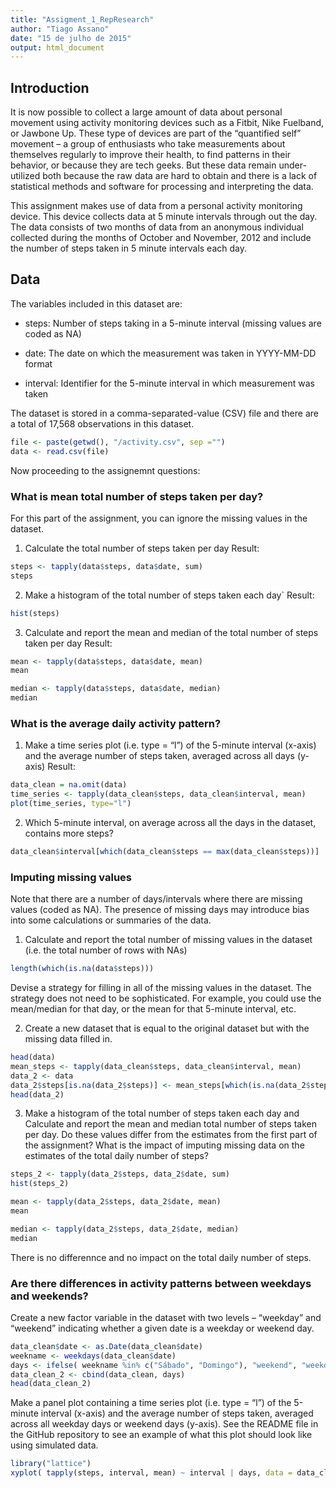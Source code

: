 ```yaml
---
title: "Assigment_1_RepResearch"
author: "Tiago Assano"
date: "15 de julho de 2015"
output: html_document
---
```

## Introduction

It is now possible to collect a large amount of data about personal movement using activity monitoring devices such as a Fitbit, Nike Fuelband, or Jawbone Up. These type of devices are part of the “quantified self” movement – a group of enthusiasts who take measurements about themselves regularly to improve their health, to find patterns in their behavior, or because they are tech geeks. But these data remain under-utilized both because the raw data are hard to obtain and there is a lack of statistical methods and software for processing and interpreting the data.

This assignment makes use of data from a personal activity monitoring device. This device collects data at 5 minute intervals through out the day. The data consists of two months of data from an anonymous individual collected during the months of October and November, 2012 and include the number of steps taken in 5 minute intervals each day.

## Data

The variables included in this dataset are:

- steps: Number of steps taking in a 5-minute interval (missing values are coded as NA)

- date: The date on which the measurement was taken in YYYY-MM-DD format

- interval: Identifier for the 5-minute interval in which measurement was taken

The dataset is stored in a comma-separated-value (CSV) file and there are a total of 17,568 observations in this dataset.


```r
file <- paste(getwd(), "/activity.csv", sep ="")
data <- read.csv(file)
```

Now proceeding to the assignemnt questions:

### What is mean total number of steps taken per day?

For this part of the assignment, you can ignore the missing values in the dataset.

1. Calculate the total number of steps taken per day
Result:
```r

steps <- tapply(data$steps, data$date, sum)
steps
```

2.  Make a histogram of the total number of steps taken each day`
Result:
```r
hist(steps)
````


3. Calculate and report the mean and median of the total number of steps taken per day
Result:
```r
mean <- tapply(data$steps, data$date, mean)
mean

median <- tapply(data$steps, data$date, median)
median
```


### What is the average daily activity pattern?

1. Make a time series plot (i.e. type = "l") of the 5-minute interval (x-axis) and the average number of steps taken, averaged across all days (y-axis)
Result: 
```r
data_clean = na.omit(data)
time_series <- tapply(data_clean$steps, data_clean$interval, mean)
plot(time_series, type="l")
```

2. Which 5-minute interval, on average across all the days in the dataset, contains more steps?

```r
data_clean$interval[which(data_clean$steps == max(data_clean$steps))]
```

### Imputing missing values

Note that there are a number of days/intervals where there are missing values (coded as NA). The presence of missing days may introduce bias into some calculations or summaries of the data.

1. Calculate and report the total number of missing values in the dataset (i.e. the total number of rows with NAs)
```r
length(which(is.na(data$steps)))
```

Devise a strategy for filling in all of the missing values in the dataset. The strategy does not need to be sophisticated. For example, you could use the mean/median for that day, or the mean for that 5-minute interval, etc.

2. Create a new dataset that is equal to the original dataset but with the missing data filled in.

```r
head(data)
mean_steps <- tapply(data_clean$steps, data_clean$interval, mean)
data_2 <- data
data_2$steps[is.na(data_2$steps)] <- mean_steps[which(is.na(data_2$steps))] 
head(data_2)
````

3. Make a histogram of the total number of steps taken each day and Calculate and report the mean and median total number of steps taken per day. Do these values differ from the estimates from the first part of the assignment? What is the impact of imputing missing data on the estimates of the total daily number of steps?
```r
steps_2 <- tapply(data_2$steps, data_2$date, sum)
hist(steps_2)
```

```r
mean <- tapply(data_2$steps, data_2$date, mean)
mean

median <- tapply(data_2$steps, data_2$date, median)
median
```

There is no differennce and no impact on the total daily number of steps.

### Are there differences in activity patterns between weekdays and weekends?

Create a new factor variable in the dataset with two levels – “weekday” and “weekend” indicating whether a given date is a weekday or weekend day.

```r
data_clean$date <- as.Date(data_clean$date)
weekname <- weekdays(data_clean$date)
days <- ifelse( weekname %in% c("Sábado", "Domingo"), "weekend", "weekday")
data_clean_2 <- cbind(data_clean, days)
head(data_clean_2)
````

Make a panel plot containing a time series plot (i.e. type = "l") of the 5-minute interval (x-axis) and the average number of steps taken, averaged across all weekday days or weekend days (y-axis). See the README file in the GitHub repository to see an example of what this plot should look like using simulated data.
```r
library("lattice")
xyplot( tapply(steps, interval, mean) ~ interval | days, data = data_clean_2)
````
